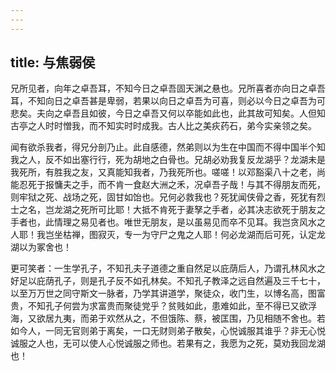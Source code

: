 ```yaml
---
---
---
```

title: 与焦弱侯
---

兄所见者，向年之卓吾耳，不知今日之卓吾固天渊之悬也。兄所喜者亦向日之卓吾耳，不知向日之卓吾甚是卑弱，若果以向日之卓吾为可喜，则必以今日之卓吾为可悲矣。夫向之卓吾且如彼，今日之卓吾又何以卒能如此也，此其故可知矣。人但知古亭之人时时憎我，而不知实时时成我。古人比之美疢药石，弟今实亲领之矣。

闻有欲杀我者，得兄分剖乃止。此自感德，然弟则以为生在中国而不得中国半个知我之人，反不如出塞行行，死为胡地之白骨也。兄胡必劝我复反龙湖乎？龙湖未是我死所，有胜我之友，又真能知我者，乃我死所也。嗟嗟！以邓豁渠八十之老，尚能忍死于报慵夫之手，而不肯一食赵大洲之禾，况卓吾子哉！与其不得朋友而死，则牢狱之死、战场之死，固甘如饴也。兄何必救我也？死犹闻侠骨之香，死犹有烈士之名，岂龙湖之死所可比耶！大抵不肯死于妻孥之手者，必其决志欲死于朋友之手者也，此情理之易见者也。唯世无朋友，是以虽易见而卒不见耳。我岂贪风水之人耶！我岂坐枯禅，图寂灭，专一为守尸之鬼之人耶！何必龙湖而后可死，认定龙湖以为冢舍也！

更可笑者：一生学孔子，不知孔夫子道德之重自然足以庇荫后人，乃谓孔林风水之好足以庇荫孔子，则是孔子反不如孔林矣。不知孔子教泽之远自然遍及三千七十，以至万万世之同守斯文一脉者，乃学其讲道学，聚徒众，收门生，以博名高，图富贵，不知孔子何尝为求富贵而聚徒党乎？贫贱如此，患难如此，至不得已又欲浮海，又欲居九夷，而弟于欢然从之，不但饿陈、蔡，被匡围，乃见相随不舍也。若如今人，一同无官则弟于离矣，一口无财则弟子散矣，心悦诚服其谁乎？非无心悦诚服之人也，无可以使人心悦诚服之师也。若果有之，我愿为之死，莫劝我回龙湖也！